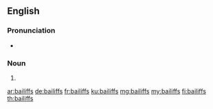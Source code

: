 ==English==

===Pronunciation===
* {{IPA|/ˈbeɪlɪfs/|lang=en}}

===Noun===
{{head|en|noun plural form}}

# {{plural of|bailiff|lang=en}}

[[ar:bailiffs]]
[[de:bailiffs]]
[[fr:bailiffs]]
[[ku:bailiffs]]
[[mg:bailiffs]]
[[my:bailiffs]]
[[fi:bailiffs]]
[[th:bailiffs]]